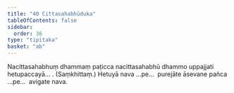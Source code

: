 ```yaml
---
title: "40 Cittasahabhūduka"
tableOfContents: false
sidebar:
  order: 36
type: "tipitaka"
basket: "ab"
---
```



<DynamicBreadcrumb />

<Division number="59">

<Paragraph number="186">
Nacittasahabhuṃ dhammaṃ paṭicca nacittasahabhū dhammo uppajjati hetupaccayā… . (Saṃkhittaṃ.)
</Paragraph>

<Paragraph number="187">
Hetuyā nava …pe…  purejāte āsevane pañca …pe…  avigate nava.
</Paragraph>
</Division>
